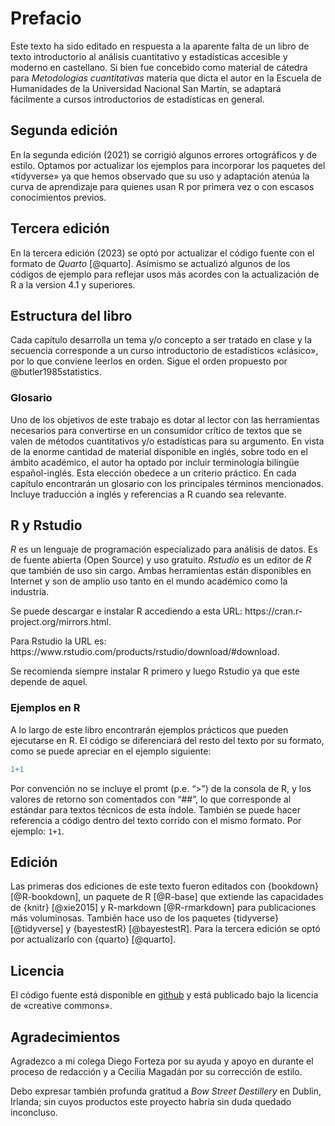 # Prefacio {.unnumbered}

Este texto ha sido editado en respuesta a la aparente falta de un libro de texto introductorio al análisis cuantitativo y estadísticas accesible y moderno en castellano. Si bien fue concebido como material de cátedra para *Metodologías cuantitativas* materia que dicta el autor en la Escuela de Humanidades de la Universidad Nacional San Martín, se adaptará fácilmente a cursos introductorios de estadísticas en general.

## Segunda edición {.unnumbered}

En la segunda edición (2021) se corrigió algunos errores ortográficos y de estilo. Optamos por actualizar los ejemplos para incorporar los paquetes del «tidyverse» ya que hemos observado que su uso y adaptación atenúa la curva de aprendizaje para quienes usan R por primera vez o con escasos conocimientos previos.

## Tercera edición {.unnumbered}

En la tercera edición (2023) se optó por actualizar el código fuente con el formato de *Quarto* [@quarto]. Asímismo se actualizó algunos de los códigos de ejemplo para reflejar usos más acordes con la actualización de R a la version 4.1 y superiores. 

## Estructura del libro {.unnumbered}

Cada capítulo desarrolla un tema y/o concepto a ser tratado en clase y la secuencia corresponde a un curso introductorio de estadísticos «clásico», por lo que conviene leerlos en orden. Sigue el orden propuesto por @butler1985statistics.

### Glosario {.unnumbered}

Uno de los objetivos de este trabajo es dotar al lector con las herramientas necesarios para convertirse en un consumidor crítico de textos que se valen de métodos cuantitativos y/o estadísticas para su argumento. En vista de la enorme cantidad de material disponible en inglés, sobre todo en el ámbito académico, el autor ha optado por incluir terminología bilingüe español-inglés. Esta elección obedece a un criterio práctico. En cada capítulo encontrarán un glosario con los principales términos mencionados. Incluye traducción a inglés y referencias a R cuando sea relevante.

## R y Rstudio {.unnumbered}

*R* es un lenguaje de programación especializado para análisis de datos. Es de fuente abierta (Open Source) y uso gratuito. *Rstudio* es un editor de *R* que también de uso sin cargo. Ambas herramientas están disponibles en Internet y son de amplio uso tanto en el mundo académico como la industria.

Se puede descargar e instalar R accediendo a esta URL: https://cran.r-project.org/mirrors.html.

Para Rstudio la URL es: https://www.rstudio.com/products/rstudio/download/#download.

Se recomienda siempre instalar R primero y luego Rstudio ya que este depende de aquel.

### Ejemplos en R {.unnumbered}

A lo largo de este libro encontrarán ejemplos prácticos que pueden ejecutarse en R. El código se diferenciará del resto del texto por su formato, como se puede apreciar en el ejemplo siguiente:

```r
1+1
```

Por convención no se incluye el promt (p.e. "\>") de la consola de R, y los valores de retorno son comentados con "\##", lo que corresponde al estándar para textos técnicos de esta índole. También se puede hacer referencia a código dentro del texto corrido con el mismo formato. Por ejemplo: `1+1`.

## Edición {.unnumbered}

Las primeras dos ediciones de este texto fueron editados con {bookdown} [@R-bookdown], un paquete de R [@R-base] que extiende las capacidades de {knitr} [@xie2015] y R-markdown [@R-rmarkdown] para publicaciones más voluminosas. También hace uso de los paquetes {tidyverse} [@tidyverse] y {bayestestR} [@bayestestR]. Para la tercera edición se optó por actualizarlo con {quarto} [@quarto].

## Licencia

El código fuente está disponible en [github](https://github.com/dietrichson/metodos_cuantitativos_2) y está publicado bajo la licencia de «creative commons».

## Agradecimientos {.unnumbered}

Agradezco a mi colega Diego Forteza por su ayuda y apoyo en durante el proceso de redacción y a Cecilia Magadán por su corrección de estilo.

Debo expresar también profunda gratitud a *Bow Street Destillery* en Dublin, Irlanda; sin cuyos productos este proyecto habría sin duda quedado inconcluso.
